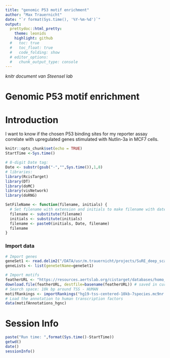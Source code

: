 ```yaml
---
title: "genomic P53 motif enrichment"
author: "Max Trauernicht"
date: "`r format(Sys.time(), '%Y-%m-%d')`"
output: 
  prettydoc::html_pretty:
    theme: leonids
    highlight: github
  #   toc: true
  #   toc_float: true
  #   code_folding: show
  # editor_options:
  #   chunk_output_type: console
---
```


*knitr document van Steensel lab*

# Genomic P53 motif enrichment

# Introduction
I want to know if the chosen P53 binding sites for my reporter assay correlate with upregulated genes stimulated with Nutlin-3a in MCF7 cells.

```r
knitr::opts_chunk$set(echo = TRUE)
StartTime <-Sys.time()

# 8-digit Date tag:
Date <- substr(gsub("-","",Sys.time()),1,8) 
# libraries:
library(RcisTarget)
library(DT)
library(doMC)
library(visNetwork)
library(doRNG)
```


```r
SetFileName <- function(filename, initials) {
  # Set filename with extension and initials to make filename with date integrated.
  filename <- substitute(filename)
  initials <- substitute(initials)
  filename <- paste0(initials, Date, filename)
  filename
}
```

### Import data
```r
# Import genes
geneSet1 <- read.delim2("/DATA/usr/m.trauernicht/projects/SuRE_deep_scan_trp53_gr/data/mcf7_nutlin_upregulated_GSE47041.txt")
geneLists <- list(geneSetName=geneSet1)

# Import motifs
featherURL <- "https://resources.aertslab.org/cistarget/databases/homo_sapiens/hg19/refseq_r45/mc9nr/gene_based/hg19-tss-centered-10kb-7species.mc9nr.feather" 
download.file(featherURL, destfile=basename(featherURL)) # saved in current dir
# Search space: 10k bp around TSS - HUMAN
motifRankings <- importRankings("hg19-tss-centered-10kb-7species.mc9nr.feather")
# Load the annotation to human transcription factors
data(motifAnnotations_hgnc)
```












# Session Info
```r
paste("Run time: ",format(Sys.time()-StartTime))
getwd()
date()
sessionInfo()
```

